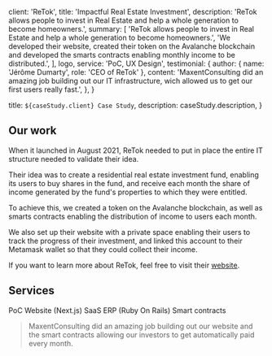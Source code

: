 
  client: 'ReTok',
  title: 'Impactful Real Estate Investment',
  description:
    'ReTok allows people to invest in Real Estate and help a whole generation to become homeowners.',
  summary: [
    'ReTok allows people to invest in Real Estate and help a whole generation to become homeowners.',
    'We developed their website, created their token on the Avalanche blockchain and developed the smarts contracts enabling monthly income to be distributed.',
  ],
  logo,
  service: 'PoC, UX Design',
  testimonial: {
    author: { name: 'Jérôme Dumarty', role: 'CEO of ReTok' },
    content:
      'MaxentConsulting did an amazing job building out our IT infrastructure, wich allowed us to get our first users really fast.',
  },
}

  title: `${caseStudy.client} Case Study`,
  description: caseStudy.description,
}

## Our work

When it launched in August 2021, ReTok needed to put in place the entire IT structure needed to validate their idea.

Their idea was to create a residential real estate investment fund, enabling its users to buy shares in the fund, and receive each month the share of income generated by the fund's properties to which they were entitled.

To achieve this, we created a token on the Avalanche blockchain, as well as smarts contracts enabling the distribution of income to users each month.

We also set up their website with a private space enabling their users to track the progress of their investment, and linked this account to their Metamask wallet so that they could collect their income.

If you want to learn more about ReTok, feel free to visit their [website](https://retok.finance).

## Services

<TagList>
  <TagListItem>PoC</TagListItem>
  <TagListItem>Website (Next.js)</TagListItem>
  <TagListItem>SaaS ERP (Ruby On Rails)</TagListItem>
  <TagListItem>Smart contracts</TagListItem>
</TagList>

<Blockquote
  author={{ name: 'Jérôme Dumarty', role: 'CEO of ReTok' }}
  image={{ src: imageJeromeDumarty }}
>
  MaxentConsulting did an amazing job building out our website and the smart
  contracts allowing our investors to get automatically paid every month.
</Blockquote>

